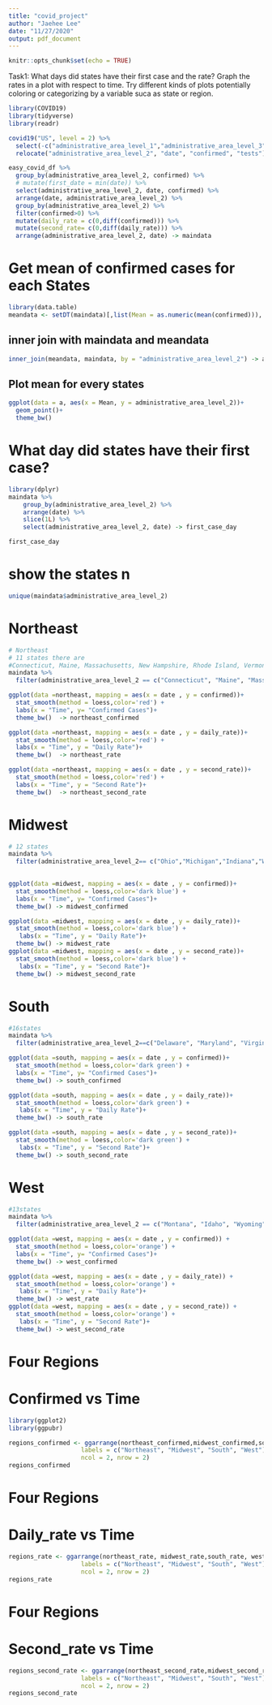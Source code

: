 ```yaml
---
title: "covid_project"
author: "Jaehee Lee"
date: "11/27/2020"
output: pdf_document
---
```


```r
knitr::opts_chunk$set(echo = TRUE)
```

Task1: What days did states have their first case and the rate?
Graph the rates in a plot with respect to time. Try different kinds of plots potentially coloring or categorizing by a variable suca as state or region. 
```r
library(COVID19)
library(tidyverse)
library(readr)
```

```r
covid19("US", level = 2) %>%
  select(-c("administrative_area_level_1","administrative_area_level_3","latitude","longitude","currency", "administrative_area_level_1")) %>% 
  relocate("administrative_area_level_2", "date", "confirmed", "tests")-> easy_covid_df
```


```r
easy_covid_df %>% 
  group_by(administrative_area_level_2, confirmed) %>% 
  # mutate(first_date = min(date)) %>% 
  select(administrative_area_level_2, date, confirmed) %>% 
  arrange(date, administrative_area_level_2) %>% 
  group_by(administrative_area_level_2) %>% 
  filter(confirmed>0) %>% 
  mutate(daily_rate = c(0,diff(confirmed))) %>% 
  mutate(second_rate= c(0,diff(daily_rate))) %>% 
  arrange(administrative_area_level_2, date) -> maindata
```

# Get mean of confirmed cases for each States
```r
library(data.table)
meandata <- setDT(maindata)[,list(Mean = as.numeric(mean(confirmed))), by=administrative_area_level_2]
```

## inner join with maindata and meandata
```r
inner_join(meandata, maindata, by = "administrative_area_level_2") -> a
```

## Plot mean for every states
```r
ggplot(data = a, aes(x = Mean, y = administrative_area_level_2))+
  geom_point()+
  theme_bw()
```

# What day did states have their first case? 
```r
library(dplyr)
maindata %>%
    group_by(administrative_area_level_2) %>%
    arrange(date) %>%
    slice(1L) %>%  
    select(administrative_area_level_2, date) -> first_case_day

first_case_day
```
# show the states n
```r
unique(maindata$administrative_area_level_2)
```
# Northeast
```r
# Northeast 
# 11 states there are 
#Connecticut, Maine, Massachusetts, New Hampshire, Rhode Island, Vermont, Delaware, Maryland, New #Jersey, New York, and Pennsylvania.
maindata %>%  
  filter(administrative_area_level_2 == c("Connecticut", "Maine", "Massachusetts", "New Hampshire","Rhode Island", "Vermont", "Delaware", "Maryland", "New Jersey", "New York", "Pennsylvania")) -> northeast
```
```r
ggplot(data =northeast, mapping = aes(x = date , y = confirmed))+ 
  stat_smooth(method = loess,color='red') +
  labs(x = "Time", y= "Confirmed Cases")+
  theme_bw()  -> northeast_confirmed

ggplot(data =northeast, mapping = aes(x = date , y = daily_rate))+ 
  stat_smooth(method = loess,color='red') +
  labs(x = "Time", y = "Daily Rate")+
  theme_bw()  -> northeast_rate

ggplot(data =northeast, mapping = aes(x = date , y = second_rate))+ 
  stat_smooth(method = loess,color='red') +
  labs(x = "Time", y = "Second Rate")+
  theme_bw()  -> northeast_second_rate

```

# Midwest
```r
# 12 states 
maindata %>%  
  filter(administrative_area_level_2== c("Ohio","Michigan","Indiana","Wisconsin","Illinois","Minnesota","Iowa","Missouri","North Dakota", "South Dakota","Nebraska","Kansas")) -> midwest
  
```

```r
ggplot(data =midwest, mapping = aes(x = date , y = confirmed))+ 
  stat_smooth(method = loess,color='dark blue') +
  labs(x = "Time", y= "Confirmed Cases")+
  theme_bw() -> midwest_confirmed

ggplot(data =midwest, mapping = aes(x = date , y = daily_rate))+ 
  stat_smooth(method = loess,color='dark blue') +
   labs(x = "Time", y = "Daily Rate")+
  theme_bw() -> midwest_rate
ggplot(data =midwest, mapping = aes(x = date , y = second_rate))+ 
  stat_smooth(method = loess,color='dark blue') +
   labs(x = "Time", y = "Second Rate")+
  theme_bw() -> midwest_second_rate


```


# South
```r
#16states
maindata %>%  
  filter(administrative_area_level_2==c("Delaware", "Maryland", "Virginia", "West Virginia", "Kentucky", "North Carolina", "South Carolina", "Tennessee", "Georgia", "Florida", "Alabama", "Mississippi", "Arkansas", "Louisiana", "Texas", "Oklahoma")) -> south

```

```r
ggplot(data =south, mapping = aes(x = date , y = confirmed))+ 
  stat_smooth(method = loess,color='dark green') +
  labs(x = "Time", y= "Confirmed Cases")+
  theme_bw() -> south_confirmed

ggplot(data =south, mapping = aes(x = date , y = daily_rate))+ 
  stat_smooth(method = loess,color='dark green') +
   labs(x = "Time", y = "Daily Rate")+
  theme_bw() -> south_rate

ggplot(data =south, mapping = aes(x = date , y = second_rate))+ 
  stat_smooth(method = loess,color='dark green') +
   labs(x = "Time", y = "Second Rate")+
  theme_bw() -> south_second_rate


```



# West
```r
#13states
maindata %>%  
  filter(administrative_area_level_2 == c("Montana", "Idaho", "Wyoming", "Colorado", "New Mexico", "Arizona", "Utah", "Nevada", "California", "Oregon", "Washington", "Alaska", "Hawaii")) -> west

```
```r
ggplot(data =west, mapping = aes(x = date , y = confirmed)) + 
  stat_smooth(method = loess,color='orange') +
  labs(x = "Time", y= "Confirmed Cases")+
  theme_bw() -> west_confirmed 

ggplot(data =west, mapping = aes(x = date , y = daily_rate)) + 
  stat_smooth(method = loess,color='orange') +
   labs(x = "Time", y = "Daily Rate")+
  theme_bw() -> west_rate 
ggplot(data =west, mapping = aes(x = date , y = second_rate)) + 
  stat_smooth(method = loess,color='orange') +
   labs(x = "Time", y = "Second Rate")+
  theme_bw() -> west_second_rate

```


# Four Regions 
# Confirmed vs Time
```r
library(ggplot2)
library(ggpubr)
```


```r
regions_confirmed <- ggarrange(northeast_confirmed,midwest_confirmed,south_confirmed, west_confirmed,
                    labels = c("Northeast", "Midwest", "South", "West"),
                    ncol = 2, nrow = 2)
regions_confirmed
```
# Four Regions 
# Daily_rate vs Time 
```r
regions_rate <- ggarrange(northeast_rate, midwest_rate,south_rate, west_rate,
                    labels = c("Northeast", "Midwest", "South", "West"),
                    ncol = 2, nrow = 2)
regions_rate
```
# Four Regions 
# Second_rate vs Time 
```r
regions_second_rate <- ggarrange(northeast_second_rate,midwest_second_rate,south_second_rate, west_second_rate,
                    labels = c("Northeast", "Midwest", "South", "West"),
                    ncol = 2, nrow = 2)
regions_second_rate
```

